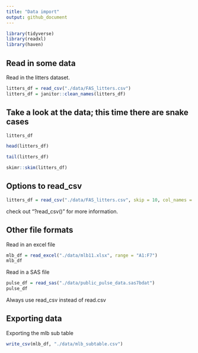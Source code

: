```yaml
---
title: "Data import"
output: github_document
---
```


```r
library(tidyverse)
library(readxl)
library(haven)
```

## Read in some data

Read in the litters dataset.

```r
litters_df = read_csv("./data/FAS_litters.csv")
litters_df = janitor::clean_names(litters_df)
```

## Take a look at the data; this time there are snake cases
```r
litters_df
```
```r
head(litters_df)
```
```r
tail(litters_df)
```
```r
skimr::skim(litters_df)
```

## Options to read_csv
```r
litters_df = read_csv("./data/FAS_litters.csv", skip = 10, col_names = FALSE)
```

check out "?read_csv()" for more information.

## Other file formats 

Read in an excel file

```r
mlb_df = read_excel("./data/mlb11.xlsx", range = "A1:F7")
mlb_df
```

Read in a SAS file 
```r
pulse_df = read_sas("./data/public_pulse_data.sas7bdat")
pulse_df
```

Always use read_csv instead of read.csv

## Exporting data 

Exporting the mlb sub table 
```r
write_csv(mlb_df, "./data/mlb_subtable.csv")
```

